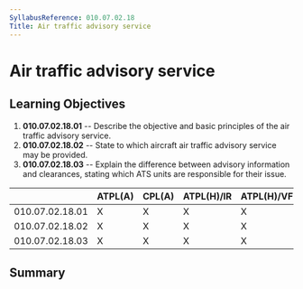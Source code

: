 ```yaml
---
SyllabusReference: 010.07.02.18
Title: Air traffic advisory service
---
```


# Air traffic advisory service

## Learning Objectives

1.  **010.07.02.18.01** -- Describe the objective and basic principles of the air
    traffic advisory service.
2.  **010.07.02.18.02** -- State to which aircraft air traffic advisory service
    may be provided.
3.  **010.07.02.18.03** -- Explain the difference between advisory information
    and clearances, stating which ATS units are responsible for their issue.

|                 | ATPL(A) | CPL(A) | ATPL(H)/IR | ATPL(H)/VFR | CPL(H) | IR  | CBIR(A) |
| --------------- | ------- | ------ | ---------- | ----------- | ------ | --- | ------- |
| 010.07.02.18.01 | X       | X      | X          | X           | X      | X   |         |
| 010.07.02.18.02 | X       | X      | X          | X           | X      | X   |         |
| 010.07.02.18.03 | X       | X      | X          | X           | X      | X   |         |

## Summary
